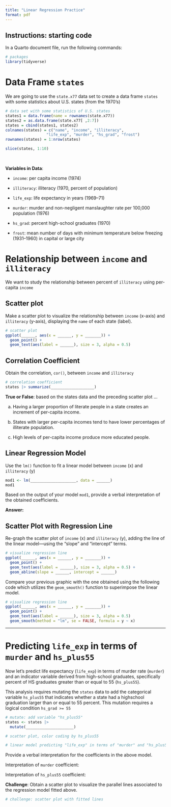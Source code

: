 ```yaml
---
title: "Linear Regression Practice"
format: pdf
---
```


## Instructions: starting code

In a Quarto document file, run the following commands:

```r
# packages
library(tidyverse)
```


# Data Frame `states`

We are going to use the `state.x77` data set to create a data frame `states`
with some statistics about U.S. states (from the 1970's)

```r
# data set with some statistics of U.S. states
states1 = data.frame(name = rownames(state.x77))
states2 = as.data.frame(state.x77[ ,2:7])
states = cbind(states1, states2)
colnames(states) = c("name", "income", "illiteracy", 
                  "life_exp", "murder", "hs_grad", "frost")
rownames(states) = 1:nrow(states)

slice(states, 1:10)
```

\

__Variables in Data__:

- `income`: per capita income (1974)

- `illiteracy`: illiteracy (1970, percent of population)

- `life_exp`: life expectancy in years (1969–71)

- `murder`: murder and non-negligent manslaughter rate per 100,000 population (1976)

- `hs_grad`: percent high-school graduates (1970)

- `frost`: mean number of days with minimum temperature below freezing (1931–1960) in capital or large city


# Relationship between `income` and `illiteracy`

We want to study the relationship between percent of `illiteracy` using per-capita `income`


## Scatter plot

Make a scatter plot to visualize the relationship between `income` (x-axis) and 
`illiteracy` (y-axis), displaying the `name` of each state (label).

```r
# scatter plot
ggplot(______, aes(x = ______, y = _______)) + 
  geom_point() +
  geom_text(aes(label = ______), size = 3, alpha = 0.5)
```


## Correlation Coefficient

Obtain the correlation, `cor()`, between `income` and `illiteracy`

```r
# correlation coefficient
states |> summarize(___________________)
```

__True or False__: based on the states data and the preceding scatter plot ...

a) Having a larger proportion of literate people in a state creates an increment of per-capita income. 

b) States with larger per-capita incomes tend to have lower percentages of illiterate population.

c) High levels of per-capita income produce more educated people.


## Linear Regression Model

Use the `lm()` function to fit a linear model between `income` (x) and `illiteracy` (y)

```r
mod1 <- lm(____________________, data = ______)
mod1
```

Based on the output of your model `mod1`, provide a verbal interpretation of 
the obtained coefficients.

__Answer:__ 



## Scatter Plot with Regression Line

Re-graph the scatter plot of `income` (x) and `illiteracy` (y), adding the line 
of the linear model---using the "slope" and "intercept" terms. 

```r
# visualize regression line
ggplot(______, aes(x = ______, y = _______)) + 
  geom_point() +
  geom_text(aes(label = ______), size = 3, alpha = 0.5) +
  geom_abline(slope = ______, intercept = ______)
```


Compare your previous graphic with the one obtained using the following code
which utilizes the `geom_smooth()` function to superimpose the linear model.

```r
# visualize regression line
ggplot(______, aes(x = ______, y = _______)) + 
  geom_point() +
  geom_text(aes(label = ______), size = 3, alpha = 0.5)
  geom_smooth(method = "lm", se = FALSE, formula = y ~ x)
```


-----


# Predicting `life_exp` in terms of `murder` and `hs_plus55`

Now let's predict life expectancy (`life_exp`) in terms of murder rate (`murder`)
and an indicator variable derived from high-school graduates, specifically 
percent of HS graduates greater than or equal to 55 (`hs_plus55`).

This analysis requires mutating the `states` data to add the categorical 
variable `hs_plus55` that indicates whether a state had a highschool graduation
larger than or equal to 55 percent. This mutation requires a logical 
condition `hs_grad >= 55`

```r
# mutate: add variable "hs_plus55"
states <- states |> 
  mutate(_____________________)
```


```r
# scatter plot, color coding by hs_plus55

```

```r
# linear model predicting "life_exp" in terms of "murder" and "hs_plus55"

```

Provide a verbal interpretation for the coefficients in the above model.

Interpretation of `murder` coefficient:

Interpretation of `hs_plus55` coefficient:



__Challenge__: Obtain a scatter plot to visualize the parallel lines associated
to the regression model fitted above.

```r
# challenge: scatter plot with fitted lines

```

